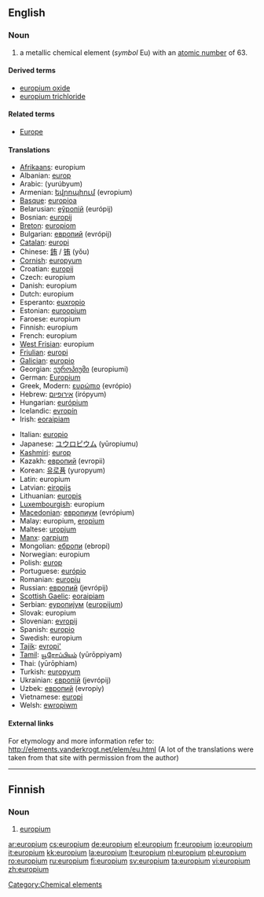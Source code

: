{{see|Europium}}
==English==
{{elements|Eu|samarium|Sm|gadolinium|Gd}}

===Noun===
{{en-noun|-}}
{{wikipedia}}

# a metallic chemical element (''symbol'' Eu) with an [[atomic number]] of 63.

====Derived terms====
* [[europium oxide]]
* [[europium trichloride]]

====Related terms====
* [[Europe]]<!--from which "europium" is derived-->

====Translations====
{{top}}
* [[Afrikaans]]: europium
* Albanian: [[europ]]
* Arabic: {{Arab|[[يروبيوم]]}} (yurúbyum) {{m}}
* Armenian: [[եվրոպիում]] (evropium)
* [[Basque]]: [[europioa]]
* Belarusian: [[еўропiй]] (európij) {{m}}
* Bosnian: [[europij]]
* [[Breton]]: [[europiom]]
* Bulgarian: [[европий]] (evrópij) {{m}}
* [[Catalan]]: [[europi]]
* Chinese: [[銪]] / [[铕]] (yǒu)
* [[Cornish]]: [[europyum]]
* Croatian: [[europij]]
* Czech: europium
* Danish: europium
* Dutch: europium {{n}}
* Esperanto: [[euxropio]]
* Estonian: [[euroopium]]
* Faroese: europium
* Finnish: europium
* French: europium {{m}}
* [[West Frisian]]: europium
* [[Friulian]]: [[europi]]
* [[Galician]]: [[europio]]
* Georgian: [[ეუროპიუმი]] (europiumi)
* German: [[Europium]] {{n}}
* Greek, Modern: [[ευρώπιο]] (evrópio) {{n}}
* Hebrew: [[אירופיום]] (irópyum)
* Hungarian: [[európium]]
* Icelandic: [[evropín]]
* Irish: [[eoraipiam]]
{{mid}}
* Italian: [[europio]] {{m}}
* Japanese: [[ユウロピウム]] (yūropiumu)
* [[Kashmiri]]: [[europ]]
* Kazakh: [[европий]] (evropii)
* Korean: [[유로퓸]] (yuropyum)
* Latin: europium
* Latvian: [[eiropijs]]
* Lithuanian: [[europis]]
* [[Luxembourgish]]: europium
* [[Macedonian]]: [[европиум]] (evrópium) {{m}}
* Malay: europium, [[eropium]]
* Maltese: [[uropjum]]
* [[Manx]]: [[oarpium]]
* Mongolian: [[ебропи]] (ebropi)
* Norwegian: europium
* Polish: [[europ]] {{m}}
* Portuguese: [[európio]] {{m}}
* Romanian: [[europiu]] {{n}}
* Russian: [[европий]] (jevrópij) {{m}}
* [[Scottish Gaelic]]: [[eoraipiam]]
* Serbian: [[еуропиjум]] ([[europijum]]) {{m}}
* Slovak: europium
* Slovenian: [[evropij]]
* Spanish: [[europio]] {{m}}
* Swedish: europium
* [[Tajik]]: [[evropi']]
* [[Tamil]]: [[யூரோப்பியம்]] (yūrōppiyam)
* Thai: {{Thai|[[ยูโรเพียม]]}} (yūrōphiam)
* Turkish: [[europyum]]
* Ukrainian: [[європiй]] (jevrópij) {{m}}
* Uzbek: [[европий]] (evropiy)
* Vietnamese: [[europi]]
* Welsh: [[ewropiwm]]
{{bottom}}

====External links====
For etymology and more information refer to:
http://elements.vanderkrogt.net/elem/eu.html
(A lot of the translations were taken from that site with permission from the author)

[[Category:Chemical elements]]

----

==Finnish==
{{wikipedia|lang=fi}}

===Noun===
{{fi-noun}}

# {{element|lang=fi}} [[#English|europium]]

[[ar:europium]]
[[cs:europium]]
[[de:europium]]
[[el:europium]]
[[fr:europium]]
[[io:europium]]
[[it:europium]]
[[kk:europium]]
[[la:europium]]
[[lt:europium]]
[[nl:europium]]
[[pl:europium]]
[[ro:europium]]
[[ru:europium]]
[[fi:europium]]
[[sv:europium]]
[[ta:europium]]
[[vi:europium]]
[[zh:europium]]